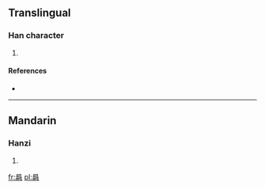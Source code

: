 ==Translingual==

===Han character===
{{Han char|rn=72|rad=日|as=16|sn=20|four=|canj=日一月戈 (AMBI), X日一月戈 (XAMBI)}}

# {{defn|Han|sort=日16}}

====References====
* {{Han ref|kx=0501.340|dkj=14254|dj=0872.070|hdz=21541.130|uh=66E7|ud=26343}}

----

==Mandarin==

===Hanzi===
{{cmn-hanzi|pin=[[róng]] ([[rong2]])|wg=jung<sup>2</sup>}}

# {{defn|lang=cmn|sort=日16}}

[[fr:曧]]
[[pl:曧]]